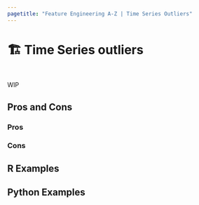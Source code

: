 ```yaml
---
pagetitle: "Feature Engineering A-Z | Time Series Outliers"
---
```


# 🏗️ Time Series outliers {#sec-time-series-outliers}

::: {style="visibility: hidden; height: 0px;"}
## Time Series outliers
:::

WIP

## Pros and Cons

### Pros

### Cons

## R Examples

## Python Examples

